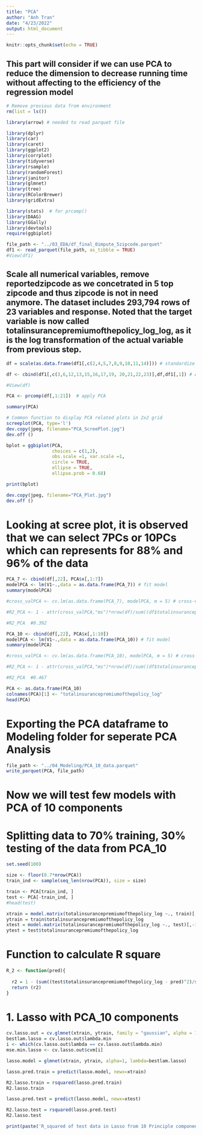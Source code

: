 ```yaml
---
title: "PCA"
author: "Anh Tran"
date: "4/23/2022"
output: html_document
---
```


```r
knitr::opts_chunk$set(echo = TRUE)
```


## This part will consider if we can use PCA to reduce the dimension to decrease running time without affecting to the efficiency of the regression model


```r
# Remove previous data from environment
rm(list = ls())
```

```r
library(arrow) # needed to read parquet file

library(dplyr)
library(car)
library(caret)
library(ggplot2)
library(corrplot)
library(tidyverse)
library(rsample)
library(randomForest)
library(janitor)
library(glmnet)
library(tree)
library(RColorBrewer)
library(gridExtra)

library(stats)  # for prcomp()
library(DAAG)
library(GGally)
library(devtools)
require(ggbiplot)

```



```r
file_path <- "../03_EDA/df_final_0impute_5zipcode.parquet"
df1 <- read_parquet(file_path, as_tibble = TRUE)
#View(df1)
```


## Scale all numerical variables, remove reportedzipcode as we concetrated in 5 top zipcode and thus zipcode is not in need anymore. The dataset includes 293,794 rows of 23 variables and response. Noted that the  target variable is now called totalinsurancepremiumofthepolicy_log_log, as it is the log transformation of the actual variable from previous step.   

```r
df = scale(as.data.frame(df1[,c(2,4,5,7,8,9,10,11,14)])) # standardize all numerical variables

df <- cbind(df1[,c(3,6,12,13,15,16,17,19, 20,21,22,23)],df,df1[,1]) # Add categorical columns  back in

#View(df)
```


```r
PCA <- prcomp(df[,1:21])  # apply PCA

summary(PCA)
```
```r
# Common function to display PCA related plots in 2x2 grid
screeplot(PCA, type='l')
dev.copy(jpeg, filename="PCA_ScreePlot.jpg")
dev.off ()

bplot = ggbiplot(PCA,
                 choices = c(1,2),
                 obs.scale =1, var.scale =1,
                 circle = TRUE,
                 ellipse = TRUE,
                 ellipse.prob = 0.68)

print(bplot)

dev.copy(jpeg, filename="PCA_Plot.jpg")
dev.off ()

```



# Looking at scree plot, it is observed that we can select 7PCs or 10PCs which can represents for 88% and 96% of the data 


```r
PCA_7 <- cbind(df[,22], PCA$x[,1:7])
modelPCA <- lm(V1~.,data = as.data.frame(PCA_7)) # fit model
summary(modelPCA) 

#cross_valPCA <- cv.lm(as.data.frame(PCA_7), modelPCA, m = 5) # cross-validate 

#R2_PCA <- 1 - attr(cross_valPCA,"ms")*nrow(df)/sum((df$totalinsurancepremiumofthepolicy_log - #mean(df$totalinsurancepremiumofthepolicy_log))^2) # calculate R-squared

#R2_PCA  #0.392
```

```r
PCA_10 <- cbind(df[,22], PCA$x[,1:10])
modelPCA <- lm(V1~.,data = as.data.frame(PCA_10)) # fit model
summary(modelPCA) 

#cross_valPCA <- cv.lm(as.data.frame(PCA_10), modelPCA, m = 5) # cross-validate 

#R2_PCA <- 1 - attr(cross_valPCA,"ms")*nrow(df)/sum((df$totalinsurancepremiumofthepolicy_log - #mean(df$totalinsurancepremiumofthepolicy_log))^2) # calculate R-squared

#R2_PCA  #0.467
```

```r
PCA <- as.data.frame(PCA_10)
colnames(PCA)[1] <- "totalinsurancepremiumofthepolicy_log"
head(PCA)
```

# Exporting the PCA dataframe to Modeling folder for seperate PCA Analysis


```r

file_path <- "../04_Modeling/PCA_10_data.parquet"
write_parquet(PCA, file_path)
```

# Now we will test few models with  PCA of 10 components

# Splitting data to 70% training, 30% testing of the data from PCA_10

```r
set.seed(100)

size <- floor(0.7*nrow(PCA))
train_ind <- sample(seq_len(nrow(PCA)), size = size)

train <- PCA[train_ind, ]
test <- PCA[-train_ind, ]
#head(test)
```

```r
xtrain = model.matrix(totalinsurancepremiumofthepolicy_log ~., train)[,-1]
ytrain = train$totalinsurancepremiumofthepolicy_log
xtest = model.matrix(totalinsurancepremiumofthepolicy_log ~., test)[,-1]
ytest = test$totalinsurancepremiumofthepolicy_log
```

# Function to calculate R square 
```r

R_2 <- function(pred){
  
  r2 = 1 - (sum((test$totalinsurancepremiumofthepolicy_log - pred)^2)/sum((test$totalinsurancepremiumofthepolicy_log - mean(test$totalinsurancepremiumofthepolicy_log))^2))
  return (r2)
}

```

# 1. Lasso with PCA_10 components


```r

cv.lasso.out = cv.glmnet(xtrain, ytrain, family = "gaussian", alpha = 1, nfolds = 5, type.measure = "mse")
bestlam.lasso = cv.lasso.out$lambda.min
i <- which(cv.lasso.out$lambda == cv.lasso.out$lambda.min)
mse.min.lasso <- cv.lasso.out$cvm[i]

lasso.model = glmnet(xtrain, ytrain, alpha=1, lambda=bestlam.lasso)

lasso.pred.train = predict(lasso.model, newx=xtrain)

R2.lasso.train = rsquared(lasso.pred.train)
R2.lasso.train 

lasso.pred.test = predict(lasso.model, newx=xtest)

R2.lasso.test = rsquared(lasso.pred.test)
R2.lasso.test

print(paste('R_squared of test data in Lasso from 10 Principle components is', r2.lasso.test))

```
